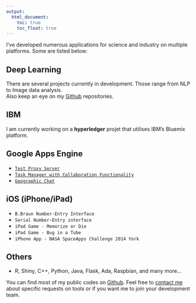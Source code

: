 ```yaml
---
output:
  html_document: 
    toc: true
    toc_float: true
---
```


<link rel="stylesheet" href="styles.css" type="text/css">

I've developed numerous applications for science and industry on multiple platforms. Some are listed below:

## Deep Learning
There are several projects currently in development. Those range from NLP to Image data analysis.<br>
Also keep an eye on my [Github](https://github.com/h21k) repositories.<br> 

## IBM
I am currently working on a <b>hyperledger</b> projet that utilises IBM's Bluemix platform.

## Google Apps Engine 

- [`Test Proxy Server`](https://uslesstest.appspot.com/)
- [`Task Manager with Collaboration Functionality`](https://angryslugs.appspot.com/)
- [`Geographic Chat`](https://angrycoffeemonster.appspot.com/)

## iOS (iPhone/iPad)
- `B.Braun Number-Entry Interface`
- `Serial Number-Entry interface`
- `iPad Game - Memorize or Die`
- `iPad Game - Bug in a Tube`
- `iPhone App - NASA SpaceApps Challenge 2014 York`

## Others

- R, Shiny, C++, Python, Java, Flask, Ada, Raspbian, and many more...

You can find most of my public codes on [Github](https://www.github.com/h21k). Feel free to [contact me](contact.html) about specific requests on tools or if you want me to join your development team. 
